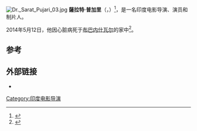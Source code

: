 [[File:Dr._Sarat_Pujari_03.jpg|thumb]]
'''薩拉特·普加里'''（{{lang|en|'''Sarat Pujari'''}}，{{bd|1934年|8月8日|2014年|5月12日|catIdx=Pujari}}）<ref>{{cite web|title=Legendary Odia actor Sarat Pujari passes away|url=http://www.odishatoday.com/viewnews.php?news_id=7059|publisher=OdishaToday|accessdate=12 May 2014|archive-date=2014-05-12|archive-url=https://web.archive.org/web/20140512230816/http://www.odishatoday.com/viewnews.php?news_id=7059|dead-url=no}}</ref>，是一名印度电影导演、演员和制片人。

2014年5月12日，他因心脏病死于[[布巴内什瓦尔|布巴内什瓦尔]]的家中<ref>{{cite web|title=Odia Film Actor Sarat Pujari passes away at 80|url=http://news.biharprabha.com/2014/05/odia-film-actor-sarat-pujari-passes-away-at-80/|work=IANS|publisher=news.biharprabha.com|accessdate=12 May 2014}}</ref>。

==参考==
{{reflist}}

==外部链接==
{{Commons cat|Sarat Pujari|薩拉特·普加里}}
*{{IMDb name|1106140}}

{{DEFAULTSORT:Pujari, Sarat}}
[[Category:印度电影导演|Category:印度电影导演]]